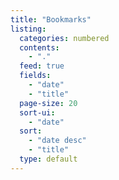 ```yaml
---
title: "Bookmarks"
listing:
  categories: numbered
  contents:
    - "."
  feed: true
  fields:
    - "date"
    - "title"
  page-size: 20
  sort-ui:
    - "date"
  sort:
    - "date desc"
    - "title"
  type: default
---
```

